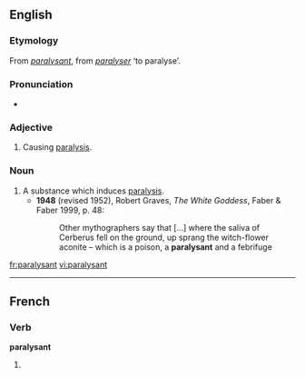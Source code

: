 ==English==

===Etymology===
From {{etyl|fr}} ''[[#French|paralysant]]'', from ''[[paralyser]]'' ‘to paralyse’.

===Pronunciation===
* {{IPA|/ˈpæɹəlaɪzənt/}}

===Adjective===
{{en-adj}}

# Causing [[paralysis]].

===Noun===
{{en-noun}}

# A substance which induces [[paralysis]].
#* '''1948''' (revised 1952), Robert Graves, ''The White Goddess'', Faber & Faber 1999, p. 48:
#*: Other mythographers say that [...] where the saliva of Cerberus fell on the ground, up sprang the witch-flower aconite – which is a poison, a '''paralysant''' and a febrifuge

[[fr:paralysant]]
[[vi:paralysant]]

----
==French==

===Verb===
'''paralysant'''

# {{present participle of|paralyser|lang=fr}}
 {{count page|[[Wiktionary:Page count]]}} 
{{rfc-auto}}